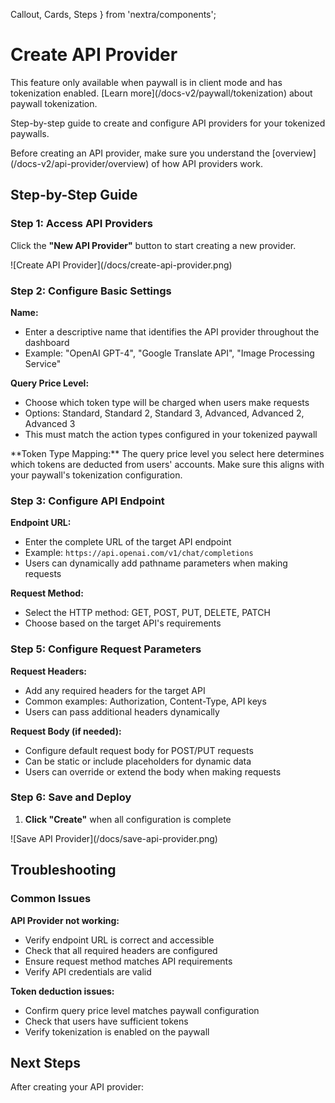   Callout,
  Cards,
  Steps
} from 'nextra/components';

# Create API Provider

<Callout type="warning">
  This feature only available when paywall is in client mode and has tokenization enabled. [Learn more](/docs-v2/paywall/tokenization) about paywall tokenization.
</Callout>

Step-by-step guide to create and configure API providers for your tokenized paywalls.

<Callout type="info">
  Before creating an API provider, make sure you understand the [overview](/docs-v2/api-provider/overview) of how API providers work.
</Callout>

## Step-by-Step Guide

<Steps>

### Step 1: Access API Providers

Click the **"New API Provider"** button to start creating a new provider.

<div style={{ marginTop: '2rem', marginBottom: '2rem' }}>
  ![Create API Provider](/docs/create-api-provider.png)
</div>

### Step 2: Configure Basic Settings

**Name:**

- Enter a descriptive name that identifies the API provider throughout the dashboard
- Example: "OpenAI GPT-4", "Google Translate API", "Image Processing Service"

**Query Price Level:**

- Choose which token type will be charged when users make requests
- Options: Standard, Standard 2, Standard 3, Advanced, Advanced 2, Advanced 3
- This must match the action types configured in your tokenized paywall

<Callout type="warning">
  **Token Type Mapping:** The query price level you select here determines which tokens are deducted from users' accounts. Make sure this aligns with your paywall's tokenization configuration.
</Callout>

### Step 3: Configure API Endpoint

**Endpoint URL:**

- Enter the complete URL of the target API endpoint
- Example: `https://api.openai.com/v1/chat/completions`
- Users can dynamically add pathname parameters when making requests

**Request Method:**

- Select the HTTP method: GET, POST, PUT, DELETE, PATCH
- Choose based on the target API's requirements

### Step 5: Configure Request Parameters

**Request Headers:**

- Add any required headers for the target API
- Common examples: Authorization, Content-Type, API keys
- Users can pass additional headers dynamically

**Request Body (if needed):**

- Configure default request body for POST/PUT requests
- Can be static or include placeholders for dynamic data
- Users can override or extend the body when making requests

### Step 6: Save and Deploy

1. **Click "Create"** when all configuration is complete

<div style={{ marginTop: '2rem', marginBottom: '2rem' }}>
  ![Save API Provider](/docs/save-api-provider.png)
</div>

</Steps>

## Troubleshooting

### Common Issues

**API Provider not working:**
- Verify endpoint URL is correct and accessible
- Check that all required headers are configured
- Ensure request method matches API requirements
- Verify API credentials are valid

**Token deduction issues:**
- Confirm query price level matches paywall configuration
- Check that users have sufficient tokens
- Verify tokenization is enabled on the paywall

## Next Steps

After creating your API provider:

<Cards>
  <Cards.Card 
    title="API Provider Overview" 
    href="/docs-v2/api-provider/overview"
  />
  <Cards.Card 
    title="Request API Provider" 
    href="/docs-v2/paywall-api/make-request"
  />
  <Cards.Card 
    title="Enable Tokenization" 
    href="/docs-v2/paywall/tokenization"
  />
</Cards>
